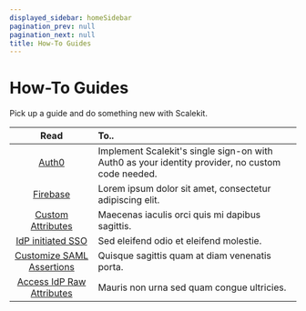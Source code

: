 ```yaml
---
displayed_sidebar: homeSidebar
pagination_prev: null
pagination_next: null
title: How-To Guides
---
```


# How-To Guides

<Subtitle>Pick up a guide and do something new with Scalekit.</Subtitle>

|                                       Read                                       | To..                                                                                             |
| :------------------------------------------------------------------------------: | :----------------------------------------------------------------------------------------------- |
|                      [Auth0](sso/guides/integrations/auth0)                      | Implement Scalekit's single sign-on with Auth0 as your identity provider, no custom code needed. |
|                   [Firebase](sso/guides/integrations/firebase)                   | Lorem ipsum dolor sit amet, consectetur adipiscing elit.                                         |
|       [Custom Attributes](sso/guides/setup-sso/customize-user-attributes)        | Maecenas iaculis orci quis mi dapibus sagittis.                                                  |
|      [IdP initiated SSO](sso/guides/setup-sso/implement-idp-initiated-sso)       | Sed eleifend odio et eleifend molestie.                                                          |
| [Customize SAML Assertions](sso/guides/setup-sso/support-advanced-saml-settings) | Quisque sagittis quam at diam venenatis porta.                                                   |
|   [Access IdP Raw Attributes](sso/guides/setup-sso/handle-raw-idp-attributes)    | Mauris non urna sed quam congue ultricies.                                                       |
